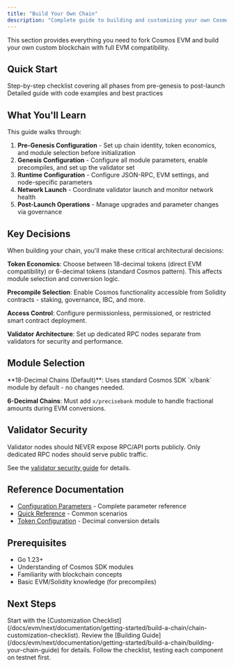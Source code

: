 ```yaml
---
title: "Build Your Own Chain"
description: "Complete guide to building and customizing your own Cosmos EVM blockchain from scratch"
---
```


This section provides everything you need to fork Cosmos EVM and build your own custom blockchain with full EVM compatibility.

## Quick Start

<CardGroup cols={2}>
  <Card
    title="Customization Checklist"
    icon="list-check"
    href="/docs/evm/next/documentation/getting-started/build-a-chain/chain-customization-checklist"
  >
    Step-by-step checklist covering all phases from pre-genesis to post-launch
  </Card>
  <Card
    title="Complete Guide"
    icon="book"
    href="/docs/evm/next/documentation/getting-started/build-a-chain/building-your-chain-guide"
  >
    Detailed guide with code examples and best practices
  </Card>
</CardGroup>

## What You'll Learn

This guide walks through:

1. **Pre-Genesis Configuration** - Set up chain identity, token economics, and module selection before initialization
2. **Genesis Configuration** - Configure all module parameters, enable precompiles, and set up the validator set
3. **Runtime Configuration** - Configure JSON-RPC, EVM settings, and node-specific parameters
4. **Network Launch** - Coordinate validator launch and monitor network health
5. **Post-Launch Operations** - Manage upgrades and parameter changes via governance

## Key Decisions

When building your chain, you'll make these critical architectural decisions:

**Token Economics**: Choose between 18-decimal tokens (direct EVM compatibility) or 6-decimal tokens (standard Cosmos pattern). This affects module selection and conversion logic.

**Precompile Selection**: Enable Cosmos functionality accessible from Solidity contracts - staking, governance, IBC, and more.

**Access Control**: Configure permissionless, permissioned, or restricted smart contract deployment.

**Validator Architecture**: Set up dedicated RPC nodes separate from validators for security and performance.

## Module Selection

<Note>
**18-Decimal Chains (Default)**: Uses standard Cosmos SDK `x/bank` module by default - no changes needed.

**6-Decimal Chains**: Must add `x/precisebank` module to handle fractional amounts during EVM conversions.
</Note>

## Validator Security

<Warning>
Validator nodes should NEVER expose RPC/API ports publicly. Only dedicated RPC nodes should serve public traffic.
</Warning>

See the [validator security guide](/docs/evm/next/documentation/getting-started/node-configuration#validator-nodes) for details.

## Reference Documentation

- [Configuration Parameters](/docs/evm/next/documentation/getting-started/build-a-chain/configuration-parameters) - Complete parameter reference
- [Quick Reference](/docs/evm/next/documentation/getting-started/build-a-chain/configuration-quick-reference) - Common scenarios
- [Token Configuration](/docs/evm/next/documentation/getting-started/build-a-chain/token-configuration-guide) - Decimal conversion details

## Prerequisites

- Go 1.23+
- Understanding of Cosmos SDK modules
- Familiarity with blockchain concepts
- Basic EVM/Solidity knowledge (for precompiles)

## Next Steps

<Steps>
  <Step title="Review Checklist">
    Start with the [Customization Checklist](/docs/evm/next/documentation/getting-started/build-a-chain/chain-customization-checklist).
  </Step>
  <Step title="Read Full Guide">
    Review the [Building Guide](/docs/evm/next/documentation/getting-started/build-a-chain/building-your-chain-guide) for details.
  </Step>
  <Step title="Configure & Test">
    Follow the checklist, testing each component on testnet first.
  </Step>
</Steps>
